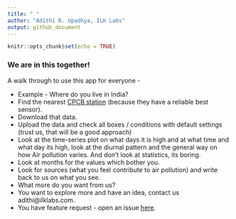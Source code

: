 ```yaml
---
title: " "
author: "Adithi R. Upadhya, ILK Labs"
output: github_document
---
```


```r
knitr::opts_chunk$set(echo = TRUE)
```

### We are in this together!

A walk through to use this app for everyone -

- Example - Where do you live in India?
- Find the nearest [CPCB station](https://app.cpcbccr.com/ccr/#/caaqm-dashboard-all/caaqm-landing) (because they have a reliable best sensor).
- Download that data.
- Upload the data and check all boxes / conditions with default settings (trust us, that will be a good approach)
- Look at the time-series plot on what days it is high and at what time and what day its high, look at the diurnal pattern and the general way on how Air pollution varies. And don't look at statistics, its boring.
- Look at months for the values which bother you.
- Look for sources (what you feel contribute to air pollution) and write back to us on what you see.
- What more do you want from us?
- You want to explore more and have an idea, contact us adithi@ilklabs.com.
- You have feature request - open an issue [here](https://github.com/adithirgis/OpenSourceAirQualityApp).

